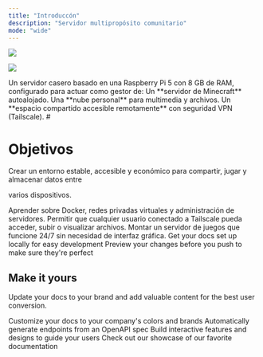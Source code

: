 ```yaml
---
title: "Introduccón"
description: "Servidor multipropósito comunitario"
mode: "wide"
---
```




<img
  className="block h-32 dark:hidden"
  src="/path/banner-light.png"
/>

<img
  className="hidden h-32 dark:block"
  src="/images/banner-dark.png"
/>

<Expandable title="¿Qué es?" defaultOpen="true">
  Un servidor casero basado en una Raspberry Pi 5 con 8 GB de RAM, configurado para actuar como gestor de:

  <CardGroup cols="1">
    <Card title="Juegos" icon="cube">
      Un **servidor de Minecraft** autoalojado.
    </Card>
    <Card title="Almacenamiento" icon="cloud-binary">
      Una **nube personal** para multimedia y archivos.
    </Card>
    <Card title="Seguridad" icon="shield">
      Un **espacio compartido accesible remotamente** con seguridad VPN (Tailscale).
    </Card>
  </CardGroup>
  # 
</Expandable>

# Objetivos

<Info>
  Crear un entorno estable, accesible y económico para compartir, jugar y almacenar datos entre

  varios dispositivos.
</Info>

<Tabs>
  <Tab title="Aprendizaje">
    Aprender sobre Docker, redes privadas virtuales y administración de servidores.
  </Tab>
  <Tab title="Accesibilidad">
    Permitir que cualquier usuario conectado a Tailscale pueda acceder, subir o visualizar archivos.
  </Tab>
  <Tab title="Entretenimiento">
    Montar un servidor de juegos que funcione 24/7 sin necesidad de interfaz gráfica.
  </Tab>
</Tabs>

<CardGroup cols="2">
  <Card title="Edit Your Docs" icon="pen-to-square" href="https://mintlify.com/docs/quickstart">
    Get your docs set up locally for easy development
  </Card>
  <Card title="Preview Changes" icon="image" href="https://mintlify.com/docs/development">
    Preview your changes before you push to make sure they're perfect
  </Card>
</CardGroup>

## Make it yours

Update your docs to your brand and add valuable content for the best user conversion.

<CardGroup cols="2">
  <Card title="Customize Style" icon="palette" href="https://mintlify.com/docs/settings/global">
    Customize your docs to your company's colors and brands
  </Card>
  <Card title="Reference APIs" icon="code" href="https://mintlify.com/docs/api-playground/openapi">
    Automatically generate endpoints from an OpenAPI spec
  </Card>
  <Card title="Add Components" icon="screwdriver-wrench" href="https://mintlify.com/docs/content/components/accordions">
    Build interactive features and designs to guide your users
  </Card>
  <Card title="Get Inspiration" icon="stars" href="https://mintlify.com/customers">
    Check out our showcase of our favorite documentation
  </Card>
</CardGroup>